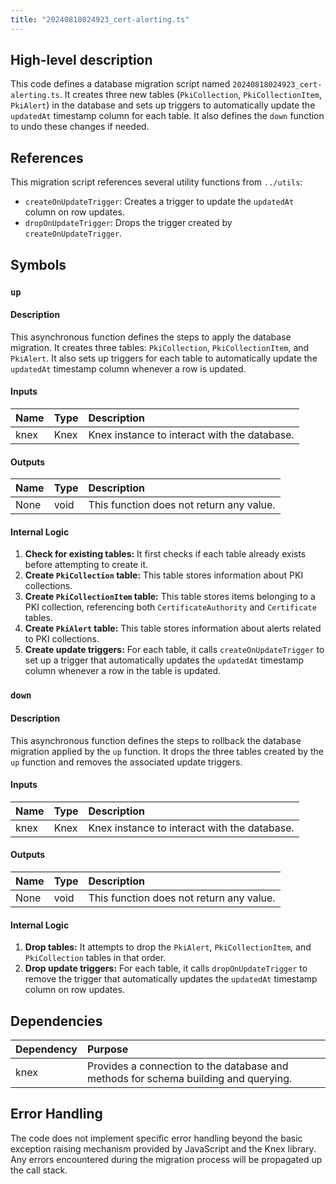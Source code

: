 ```yaml
---
title: "20240818024923_cert-alerting.ts"
---
```


## High-level description
This code defines a database migration script named `20240818024923_cert-alerting.ts`. It creates three new tables (`PkiCollection`, `PkiCollectionItem`, `PkiAlert`) in the database and sets up triggers to automatically update the `updatedAt` timestamp column for each table. It also defines the `down` function to undo these changes if needed.

## References
This migration script references several utility functions from `../utils`:
- `createOnUpdateTrigger`: Creates a trigger to update the `updatedAt` column on row updates.
- `dropOnUpdateTrigger`: Drops the trigger created by `createOnUpdateTrigger`.

## Symbols
### `up`
#### Description
This asynchronous function defines the steps to apply the database migration. It creates three tables: `PkiCollection`, `PkiCollectionItem`, and `PkiAlert`. It also sets up triggers for each table to automatically update the `updatedAt` timestamp column whenever a row is updated.

#### Inputs
| Name | Type | Description |
|:-----|:-----|:------------|
| knex | Knex | Knex instance to interact with the database. |

#### Outputs
| Name | Type | Description |
|:-----|:-----|:------------|
| None | void | This function does not return any value. |

#### Internal Logic
1. **Check for existing tables:** It first checks if each table already exists before attempting to create it.
2. **Create `PkiCollection` table:** This table stores information about PKI collections.
3. **Create `PkiCollectionItem` table:** This table stores items belonging to a PKI collection, referencing both `CertificateAuthority` and `Certificate` tables.
4. **Create `PkiAlert` table:** This table stores information about alerts related to PKI collections.
5. **Create update triggers:** For each table, it calls `createOnUpdateTrigger` to set up a trigger that automatically updates the `updatedAt` timestamp column whenever a row in the table is updated.

### `down`
#### Description
This asynchronous function defines the steps to rollback the database migration applied by the `up` function. It drops the three tables created by the `up` function and removes the associated update triggers.

#### Inputs
| Name | Type | Description |
|:-----|:-----|:------------|
| knex | Knex | Knex instance to interact with the database. |

#### Outputs
| Name | Type | Description |
|:-----|:-----|:------------|
| None | void | This function does not return any value. |

#### Internal Logic
1. **Drop tables:** It attempts to drop the `PkiAlert`, `PkiCollectionItem`, and `PkiCollection` tables in that order.
2. **Drop update triggers:** For each table, it calls `dropOnUpdateTrigger` to remove the trigger that automatically updates the `updatedAt` timestamp column on row updates.


## Dependencies
| Dependency | Purpose |
|:-----------|:--------|
| knex       | Provides a connection to the database and methods for schema building and querying. |

## Error Handling
The code does not implement specific error handling beyond the basic exception raising mechanism provided by JavaScript and the Knex library. Any errors encountered during the migration process will be propagated up the call stack.
